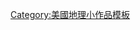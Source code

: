 {{asbox
| image     = Flag of Ohio.svg
| pix       = 30
| subject   = 
| qualifier = 與[[俄亥俄州]]相關
| category  = 俄亥俄州小作品
| tempsort  = 
| name      = Template:Ohio-stub
}}<noinclude>
[[Category:美國地理小作品模板]]
</noinclude>
